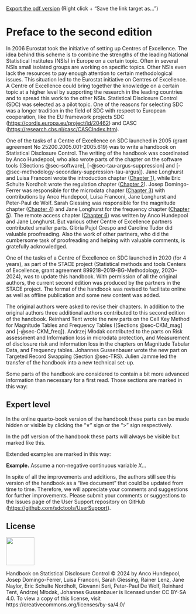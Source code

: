 ::: {.content-visible when-format="html"}

::: {.callout-tip appearance="simple"}
<a href="https://github.com/julienjamme/handbook_sdc_from_doc_to_md/blob/gh-pages/Handbook-on-Statistical-Disclosure-Control.pdf" download target="_blank">Export the pdf version</a> (Right click + "Save the link target as...")
:::

:::


# Preface to the second edition {.unnumbered}

In 2006 Eurostat took the initiative of setting up Centres of Excellence. The idea behind this scheme is to combine the strengths of the leading National Statistical Institutes (NSIs) in Europe on a certain topic. Often in several NSIs small isolated groups are working on specific topics. Other NSIs even lack the resources to pay enough attention to certain methodological issues. This situation led to the Eurostat initiative on Centres of Excellence. A Centre of Excellence could bring together the knowledge on a certain topic at a higher level by supporting the research in the leading countries and to spread this work to the other NSIs. Statistical Disclosure Control (SDC) was selected as a pilot topic. One of the reasons for selecting SDC was a longer tradition in the field of SDC with respect to European cooperation, like the EU framework projects SDC ([[https://cordis.europa.eu/project/id/20462]{.underline}](https://cordis.europa.eu/project/id/20462)) and CASC ([[https://research.cbs.nl/casc/CASCIndex.htm]{.underline}](https://research.cbs.nl/casc/CASCIndex.htm)).

One of the tasks of a Centre of Excellence on SDC launched in 2005 (grant agreement No 25200.2005.001-2005.619) was to write a handbook on Statistical Disclosure Control. The writing of the handbook was coordinated by Anco Hundepool, who also wrote parts of the chapter on the software tools ([Sections @sec-software], [-@sec-tau-argus-suppression] and [-@sec-methodology-secondary-suppression-tau-argus]). Jane Longhurst and Luisa Franconi wrote the introduction chapter ([Chapter 1](01-Introduction.html)), while Eric Schulte Nordholt wrote the regulation chapter ([Chapter 2](02-regulations.html)). Josep Domingo-Ferrer was responsible for the microdata chapter ([Chapter 3](03-microdata.html)) with contributions by Anco Hundepool, Luisa Franconi, Jane Longhurst and Peter-Paul de Wolf. Sarah Giessing was responsible for the magnitude chapter ([Chapter 4](04-magnitude-tabular-data.html)) and Jane Longhurst for the frequency chapter ([Chapter 5](05-frequency-tables.html)). The remote access chapter ([Chapter 6](06-remote-access-issues.html)) was written by Anco Hundepool and Jane Longhurst. But various other Centre of Excellence partners contributed smaller parts. Glòria Pujol Crespo and Caroline Tudor did valuable proofreading. Also the work of other partners, who did the cumbersome task of proofreading and helping with valuable comments, is gratefully acknowledged.

One of the tasks of a Centre of Excellence on SDC launched in 2020 (for 4 years), as part of the STACE project (Statistical methods and tools Centers of Excellence, grant agreement 899218–2019-BG-Methodology, 2020–2024), was to update this handbook. With permission of all the original authors, the current second edition was produced by the partners in the STACE project. The format of the handbook was revised to facilitate online as well as offline publication and some new content was added.

The original authors were asked to revise their chapters. In addition to the original authors three additional authors contributed to this second edition of the handbook. Reinhard Tent wrote the new parts on the Cell Key Method for Magnitude Tables and Frequency Tables ([Sections @sec-CKM_mag] and [-@sec-CKM_freq]). Andrzej Młodak contributed to the parts on Risk assessment and Information loss in microdata protection, and Measurement of disclosure risk and information loss in the chapters on Magnitude Tabular Data, and Frequency tables. Johannes Gussenbauer wrote the new part on Targeted Record Swapping (Section @sec-TRS). Julien Jamme led the transfer of the handbook into a new technical set-up.

Some parts of the handbook are considered to contain a bit more advanced information than necessary for a first read. Those sections are marked in this way:

:::{.callout-warning collapse=false}
## Expert level
In the online quarto-book version of the handbook these parts can be made hidden or visible by clicking the "$\vee$" sign or the "$>$" sign respectively.

In the pdf version of the handbook these parts will always be visible but marked like this.
:::

Extended examples are marked in this way:

:::{.callout-note appearance="simple"}
**Example.** Assume a non-negative continuous variable $X$...
:::

In spite of all the improvements and additions, the authors still see this version of the handbook as a “live document” that could be updated from time to time. Therefore, we will appreciate your comments and suggestions for further improvements. Please submit your comments or suggestions to the Issues page of the User Support repository on GitHub ([[https://github.com/sdctools/UserSupport]{.underline}](https://github.com/sdctools/UserSupport)).

## License {.unnumbered .unlisted}
![](Images/media/by-sa.png){width="0.8in"}

Handbook on Statistical Disclosure Control © 2024 by Anco Hundepool, Josep Domingo-Ferrer, Luisa Franconi, Sarah Giessing, Rainer Lenz, Jane Naylor, Eric Schulte Nordholt, Giovanni Seri, Peter-Paul De Wolf, Reinhard Tent, Andrzej Młodak, Johannes Gussenbauer is licensed under CC BY-SA 4.0. To view a copy of this license, visit https://creativecommons.org/licenses/by-sa/4.0/


